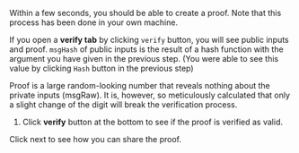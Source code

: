 Within a few seconds, you should be able to create a proof. Note that this process has been done 
in your own machine.

If you open a **verify tab** by clicking `verify` button, you will see public inputs and proof.
`msgHash` of public inputs is the result of a hash function with the argument you have given in
the previous step. (You were able to see this value by clicking `Hash` button in the previous 
step)

Proof is a large random-looking number that reveals nothing about the private inputs (msgRaw). It 
is, however, so meticulously calculated that only a slight change of the digit will break the 
verification process. 

1. Click **verify** button at the bottom to see if the proof is verified as valid.

Click next to see how you can share the proof.
